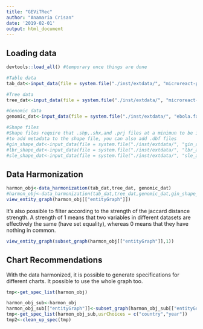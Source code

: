 ```yaml
---
title: "GEViTRec"
author: "Anamaria Crisan"
date: '2019-02-01'
output: html_document
---
```


## Loading data
```r

devtools::load_all() #temporary once things are done

#Table data
tab_dat<-input_data(file = system.file("./inst/extdata/", "microreact-project-west-african-ebola-epidemic-data.csv", package = "epivis"),dataType = "table")

#Tree data
tree_dat<-input_data(file = system.file("./inst/extdata/", "microreact-project-west-african-ebola-epidemic-tree.nwk", package = "epivis"),dataType = "tree")

#Genomic data
genomic_dat<-input_data(file = system.file("./inst/extdata/", "ebola.fasta", package = "epivis"),dataType = "dna")

#Shape files
#Shape files require that .shp,.shx,and .prj files at a minimun to be in the same directory
#to add metadata to the shape file, you can also add .dbf files
#gin_shape_dat<-input_data(file = system.file("./inst/extdata/", "gin_admbnda_adm1_ocha_itos.shp", package = "epivis"),dataType = "spatial")
#lbr_shape_dat<-input_data(file = system.file("./inst/extdata/", "lbr_admbnda_adm1_ocha.shp", package = "epivis"),dataType = "spatial")
#sle_shape_dat<-input_data(file = system.file("./inst/extdata/", "sle_admbnda_adm1_1m_gov_ocha_20161017.shp",package = "epivis"),dataType = "spatial")
```

## Data Harmonization
```r
harmon_obj<-data_harmonization(tab_dat,tree_dat, genomic_dat)
#harmon_obj<-data_harmonization(tab_dat,tree_dat,genomic_dat,gin_shape_dat,lbr_shape_dat,sle_shape_dat)
view_entity_graph(harmon_obj[["entityGraph"]])
```

It's also possible to filter according to the strength of the jaccard distance strength. A strength of 1 means that two variables in different datasets are effectively the same (have set equality), whereas 0 means that they have nothing in common.
```r
view_entity_graph(subset_graph(harmon_obj[["entityGraph"]],1))
```

## Chart Recommendations

With the data harmonized, it is possible to generate specifications for different charts. It possible to use the whole graph too.

```r
tmp<-get_spec_list(harmon_obj)
```

```r
harmon_obj_sub<-harmon_obj
harmon_obj_sub[["entityGraph"]]<-subset_graph(harmon_obj_sub[["entityGraph"]],1)
tmp<-get_spec_list(harmon_obj_sub,usrChoices = c("country","year"))
tmp2<-clean_up_spec(tmp)
```